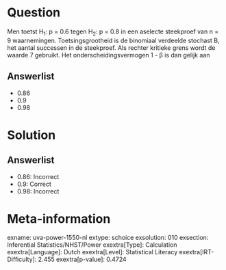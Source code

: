 Question
========

Men toetst H~1~: p = 0.6 tegen H~2~: p = 0.8 in een aselecte steekproef
van n = 9 waarnemingen. Toetsingsgrootheid is de binomiaal verdeelde
stochast B, het aantal successen in de steekproef. Als rechter kritieke
grens wordt de waarde 7 gebruikt. Het onderscheidingsvermogen 1 - β is
dan gelijk aan

Answerlist
----------

* 0.86
* 0.9
* 0.98

Solution
========

Answerlist
----------

* 0.86: Incorrect
* 0.9: Correct
* 0.98: Incorrect

Meta-information
================
exname: uva-power-1550-nl
extype: schoice
exsolution: 010
exsection: Inferential Statistics/NHST/Power
exextra[Type]: Calculation
exextra[Language]: Dutch
exextra[Level]: Statistical Literacy
exextra[IRT-Difficulty]: 2.455
exextra[p-value]: 0.4724
